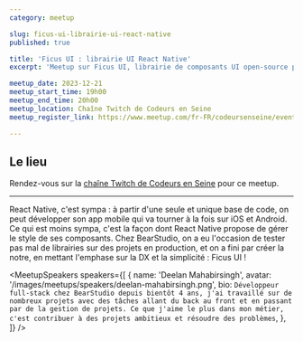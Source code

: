```yaml
---
category: meetup

slug: ficus-ui-librairie-ui-react-native
published: true

title: 'Ficus UI : librairie UI React Native'
excerpt: 'Meetup sur Ficus UI, librairie de composants UI open-source pour React Native'

meetup_date: 2023-12-21
meetup_start_time: 19h00
meetup_end_time: 20h00
meetup_location: Chaîne Twitch de Codeurs en Seine
meetup_register_link: https://www.meetup.com/fr-FR/codeursenseine/events/297898460/

---
```


## Le lieu

Rendez-vous sur la [chaîne Twitch de Codeurs en Seine](https://twitch.tv/codeursenseine) pour ce meetup.

---

React Native, c'est sympa : à partir d'une seule et unique base de code, on peut développer son app mobile
qui va tourner à la fois sur iOS et Android.
Ce qui est moins sympa, c'est la façon dont React Native propose de gérer le style de ses composants.
Chez BearStudio, on a eu l'occasion de tester pas mal de librairies sur des projets en production,
et on a fini par créer la notre, en mettant l'emphase sur la DX et la simplicité : Ficus UI !

<MeetupSpeakers
  speakers={[
    {
      name: 'Deelan Mahabirsingh',
      avatar: '/images/meetups/speakers/deelan-mahabirsingh.png',
      bio: `Développeur full-stack chez BearStudio depuis bientôt 4 ans,
      j'ai travaillé sur de nombreux projets avec des tâches allant du back au front et en passant par de la gestion de projets.
      Ce que j'aime le plus dans mon métier, c'est contribuer à des projets ambitieux et résoudre des problèmes`,
    },
  ]}
/>
